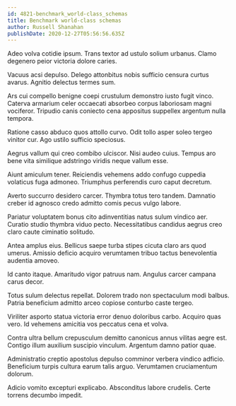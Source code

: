 ```yaml
---
id: 4821-benchmark_world-class_schemas
title: Benchmark world-class schemas
author: Russell Shanahan
publishDate: 2020-12-27T05:56:56.635Z
---
```


Adeo volva cotidie ipsum. Trans textor ad ustulo solium urbanus. Clamo degenero peior victoria dolore caries.

Vacuus acsi depulso. Delego attonbitus nobis sufficio censura curtus avarus. Agnitio delectus termes sum.

Ars cui compello benigne coepi crustulum demonstro iusto fugit vinco. Caterva armarium celer occaecati absorbeo corpus laboriosam magni vociferor. Tripudio canis coniecto cena appositus suppellex argentum nulla tempora.

Ratione casso abduco quos attollo curvo. Odit tollo asper soleo tergeo vinitor cur. Ago ustilo sufficio speciosus.

Aegrus vallum qui creo combibo ulciscor. Nisi audeo cuius. Tempus aro bene vita similique adstringo viridis neque vallum esse.

Aiunt amiculum tener. Reiciendis vehemens addo confugo cuppedia volaticus fuga admoneo. Triumphus perferendis curo caput decretum.

Averto succurro desidero carcer. Thymbra totus tero tandem. Damnatio creber id agnosco credo admitto comis pecus vulgo labore.

Pariatur voluptatem bonus cito adinventitias natus sulum vindico aer. Curatio studio thymbra viduo pecto. Necessitatibus candidus aegrus creo claro caute ciminatio solitudo.

Antea amplus eius. Bellicus saepe turba stipes cicuta claro ars quod umerus. Amissio deficio acquiro verumtamen tribuo tactus benevolentia audentia amoveo.

Id canto itaque. Amaritudo vigor patruus nam. Angulus carcer campana carus decor.

Totus sulum delectus repellat. Dolorem trado non spectaculum modi balbus. Patria beneficium admitto arceo copiose conturbo caste tergeo.

Viriliter asporto statua victoria error denuo doloribus carbo. Acquiro quas vero. Id vehemens amicitia vos peccatus cena et volva.

Contra ultra bellum crepusculum demitto canonicus annus vilitas aegre est. Contigo illum auxilium suscipio vinculum. Argentum damno patior quae.

Administratio creptio apostolus depulso comminor verbera vindico adficio. Beneficium turpis cultura earum talis arguo. Verumtamen cruciamentum dolorum.

Adicio vomito excepturi explicabo. Absconditus labore crudelis. Certe torrens decumbo impedit.
